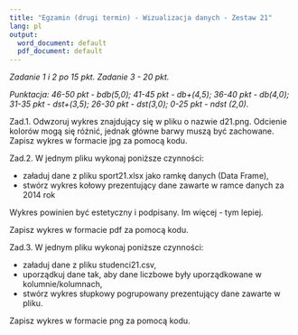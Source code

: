 ---
title: "Egzamin (drugi termin) - Wizualizacja danych - Zestaw 21"
lang: pl
output:
  word_document: default
  pdf_document: default
---

*Zadanie 1 i 2 po 15 pkt. Zadanie 3 - 20 pkt.* 

*Punktacja: 46-50 pkt - bdb(5,0); 41-45 pkt - db+(4,5); 36-40 pkt - db(4,0); 31-35 pkt - dst+(3,5); 26-30 pkt - dst(3,0); 0-25 pkt - ndst (2,0).*  


Zad.1. Odwzoruj wykres znajdujący się w pliku o nazwie d21.png. Odcienie kolorów mogą się różnić, jednak główne barwy muszą być zachowane.
Zapisz wykres w formacie jpg za pomocą kodu. 

Zad.2. W jednym pliku wykonaj poniższe czynności:

* załaduj dane z pliku sport21.xlsx jako ramkę danych (Data Frame),
* stwórz wykres kołowy prezentujący dane zawarte w ramce danych za 2014 rok

Wykres powinien być estetyczny i podpisany. Im więcej - tym lepiej.

Zapisz wykres w formacie pdf za pomocą kodu.

Zad.3. W jednym pliku wykonaj poniższe czynności:

* załaduj dane z pliku studenci21.csv,
* uporządkuj dane tak, aby dane liczbowe były uporządkowane w kolumnie/kolumnach,
* stwórz wykres słupkowy pogrupowany prezentujący dane zawarte w pliku.

Zapisz wykres w formacie png za pomocą kodu.
